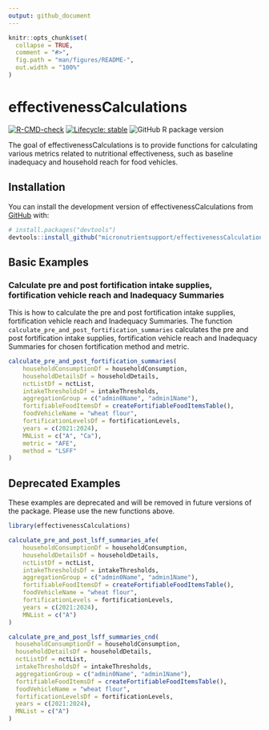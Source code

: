 ```yaml
---
output: github_document
---
```


<!-- README.md is generated from README.Rmd. Please edit that file -->

```r
knitr::opts_chunk$set(
  collapse = TRUE,
  comment = "#>",
  fig.path = "man/figures/README-",
  out.width = "100%"
)
```

# effectivenessCalculations

<!-- badges: start -->
[![R-CMD-check](https://github.com/micronutrientsupport/effectivenessCalculations/actions/workflows/R-CMD-check.yaml/badge.svg)](https://github.com/micronutrientsupport/effectivenessCalculations/actions/workflows/R-CMD-check.yaml)
[![Lifecycle: stable](https://img.shields.io/badge/lifecycle-stable-brightgreen.svg)](https://lifecycle.r-lib.org/articles/stages.html#stable)
![GitHub R package version](https://img.shields.io/github/r-package/v/micronutrientsupport/effectivenessCalculations)
<!-- badges: end -->

The goal of effectivenessCalculations is to provide functions for calculating various metrics related to nutritional effectiveness, such as baseline inadequacy and household reach for food vehicles.

## Installation

You can install the development version of effectivenessCalculations from [GitHub](https://github.com/micronutrientsupport/effectivenessCalculations) with:

```r
# install.packages("devtools")
devtools::install_github("micronutrientsupport/effectivenessCalculations")
```

## Basic Examples

### Calculate pre and post fortification intake supplies, fortification vehicle reach and Inadequacy Summaries

This is how to calculate the pre and post fortification intake supplies, fortification vehicle reach and Inadequacy Summaries. The function `calculate_pre_and_post_fortification_summaries` calculates the pre and post fortification intake supplies, fortification vehicle reach and Inadequacy Summaries for chosen fortification method and metric.

```r
calculate_pre_and_post_fortification_summaries(
    householdConsumptionDf = householdConsumption,
    householdDetailsDf = householdDetails,
    nctListDf = nctList,
    intakeThresholdsDf = intakeThresholds,
    aggregationGroup = c("admin0Name", "admin1Name"),
    fortifiableFoodItemsDf = createFortifiableFoodItemsTable(),
    foodVehicleName = "wheat flour",
    fortificationLevelsDf = fortificationLevels,
    years = c(2021:2024),
    MNList = c("A", "Ca"),
    metric = "AFE",
    method = "LSFF"
)
```

## Deprecated Examples
These examples are deprecated and will be removed in future versions of the package. Please use the new functions above.

```r
library(effectivenessCalculations)

calculate_pre_and_post_lsff_summaries_afe(
    householdConsumptionDf = householdConsumption,
    householdDetailsDf = householdDetails,
    nctListDf = nctList,
    intakeThresholdsDf = intakeThresholds,
    aggregationGroup = c("admin0Name", "admin1Name"),
    fortifiableFoodItemsDf = createFortifiableFoodItemsTable(),
    foodVehicleName = "wheat flour",
    fortificationLevels = fortificationLevels,
    years = c(2021:2024),
    MNList = c("A")
)
```

```r
calculate_pre_and_post_lsff_summaries_cnd(
  householdConsumptionDf = householdConsumption,
  householdDetailsDf = householdDetails,
  nctListDf = nctList,
  intakeThresholdsDf = intakeThresholds,
  aggregationGroup = c("admin0Name", "admin1Name"),
  fortifiableFoodItemsDf = createFortifiableFoodItemsTable(),
  foodVehicleName = "wheat flour",
  fortificationLevelsDf = fortificationLevels,
  years = c(2021:2024),
  MNList = c("A")
)
```


